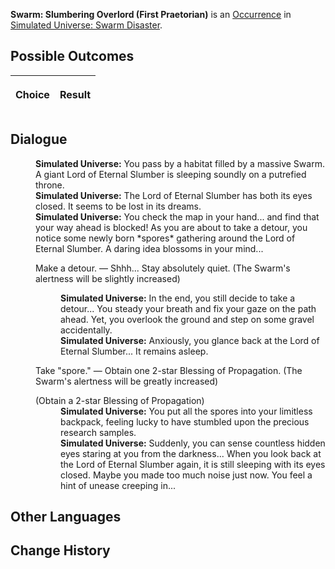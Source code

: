 {{Simulated Universe Event Infobox
|title         = Swarm: Slumbering Overlord (First Praetorian)
|image         = Random Event 4.png
|type          =
|domains_su    = 
|domains_ext   = 
|domains_swarm = Swarm
|domains_gng   = 
|requirements  =
|prev          = {{tx}}
|next          = {{tx}}
|indexRewards  =
|characters    = 
}}
'''Swarm: Slumbering Overlord (First Praetorian)''' is an [[Simulated Universe/Occurrence|Occurrence]] in [[Simulated Universe: Swarm Disaster]].

==Possible Outcomes==
{| class="article-table"
!Choice
!Result

|}

<!--
==Gameplay Notes==

-->
==Dialogue==
{{Dialogue Start}}
:'''Simulated Universe:''' You pass by a habitat filled by a massive Swarm. A giant Lord of Eternal Slumber is sleeping soundly on a putrefied throne.
:'''Simulated Universe:''' The Lord of Eternal Slumber has both its eyes closed. It seems to be lost in its dreams.
:'''Simulated Universe:''' You check the map in your hand... and find that your way ahead is blocked! As you are about to take a detour, you notice some newly born *spores* gathering around the Lord of Eternal Slumber. A daring idea blossoms in your mind...
:{{DIcon|Star}} Make a detour. &mdash; Shhh... Stay absolutely quiet. (The Swarm's alertness will be slightly increased)
::'''Simulated Universe:''' In the end, you still decide to take a detour... You steady your breath and fix your gaze on the path ahead. Yet, you overlook the ground and step on some gravel accidentally.
::'''Simulated Universe:''' Anxiously, you glance back at the Lord of Eternal Slumber... It remains asleep.
:{{DIcon|Star}} Take "spore." &mdash; Obtain one 2-star Blessing of Propagation. (The Swarm's alertness will be greatly increased)
:;(Obtain a 2-star Blessing of Propagation)
::'''Simulated Universe:''' You put all the spores into your limitless backpack, feeling lucky to have stumbled upon the precious research samples.
::'''Simulated Universe:''' Suddenly, you can sense countless hidden eyes staring at you from the darkness... When you look back at the Lord of Eternal Slumber again, it is still sleeping with its eyes closed. Maybe you made too much noise just now. You feel a hint of unease creeping in...
{{Dialogue End}}

==Other Languages==
{{Other Languages
|en    = Swarm: Slumbering Overlord (First Praetorian)
|zhs   = 虫潮•沉睡领主（一级卫戍）
|zht   = 蟲潮•沉睡領主（一級衛戍）
|ja    = {{Rubi|虫|むし}}の{{Rubi|潮|しお}}・{{Rubi|深眠|しんみん}}の{{Rubi|領主|りょうしゅ}}（{{Rubi|一級守備|いっきゅうしゅび}}）
|ko    = 곤충 파도•깊이 잠든 영주(1급 경비)
|es    = Enjambre: Cacique dormido (primer pretoriano)
|fr    = Le seigneur assoupi de l'Essaim (premier prétorien)
|ru    = Жужжание: Повелитель сна (гарнизон ур. 1)
|th    = คลื่นแมลง: ท่านผู้หลับใหล (กองกำลังระดับ 1)
|vi    = Côn Trùng - Lãnh Chúa Ngủ Say (Cảnh Vệ Cấp 1)
|de    = Der Schwarm: Schlafender Herrscher (Garnisonsstufe 1)
|id    = Swarm: Raja yang Tertidur (Garnisun Tingkat 1)
|pt    = Enxame: Soberano Adormecido (Primeiro Pretoriano)
}}

==Change History==
{{Change History|1.0}}
